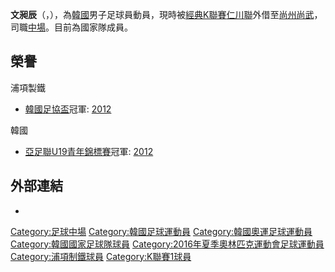 {{unreferenced|time=2016-02-01T03:47:08+00:00}}
{{Infobox football biography
| name           = 文昶辰
| fullname       = 
| image          = 
| birth_date     = {{birth date and age|1993|7|12|df=y}}
| birth_place    = [[韓國|韓國]]
| height         = {{height|m=1.70}}
| currentclub    = [[尚州尚武足球俱樂部|尚州尚武]] ([[仁川聯足球俱樂部|仁川聯]]外借)
| clubnumber     = 13
| position       = [[中場|中場]]
| youthyears1    = | youthclubs1    = [[浦項製鐵|浦項製鐵]]
| years1         = 2012–2016 |clubs1 = [[浦項製鐵|浦項製鐵]] | caps1 = 46 | goals1 = 7
| years2         = 2017      |clubs2 = [[江原足球俱乐部|FC江原]] | caps2 = 29 | goals2 = 6
| years3         = 2017–2018 | clubs3 = [[沙比阿爾阿里杜拜足球會|沙比阿爾阿里]] | caps3 = 15 | goals3 = 1
| years4         = 2018–2019 |clubs4 = [[江原足球俱乐部|FC江原]] | caps4 = 10 | goals4 = 1
| years5         = 2019– |clubs5 = [[仁川聯足球俱樂部|仁川聯]] | caps5 = 20 | goals5 = 2
| years6         = 2020– |clubs6 = → [[尚州尚武足球俱樂部|尚州尚武]] (兵役) | caps6 = 4 | goals6 = 0
| totalcaps =  | totalgoals = 
| nationalyears1 = 2011–2012 | nationalteam1 = 韓國U-20
| nationalcaps1 = 9 | nationalgoals1 = 7
| nationalyears2 = 2013–2016 | nationalteam2 = 韓國U-23
| nationalcaps2 = 8 | nationalgoals2 = 2
| pcupdate            = 2020年6月13日
| ntupdate            = 2016年6月2日
}}

'''文昶辰'''（{{lang-ko|문창진／文昶辰}}，{{Bd|1993年|7月12日||}}），為[[韓國|韓國]]男子足球員動員，現時被[[經典K聯賽|經典K聯賽]][[仁川聯足球俱樂部|仁川聯]]外借至[[尚州尚武足球俱樂部|尚州尚武]]，司職[[中場|中場]]。目前為國家隊成員。

==榮譽==
;浦項製鐵
* [[韓國足協盃|韓國足協盃]]冠軍: [[2012年韓國足協盃|2012]]

;韓國
* [[亞足聯U19青年錦標賽|亞足聯U19青年錦標賽]]冠軍: [[2012年亞足聯U19青年錦標賽|2012]]

== 外部連結 ==
* {{K League player|20120131}}

{{2016年奧運會男子足球韓國參賽名單}}
{{DEFAULTSORT:Moon, Chang-jin}}
[[Category:足球中場|Category:足球中場]]
[[Category:韓國足球運動員|Category:韓國足球運動員]]
[[Category:韓國奧運足球運動員|Category:韓國奧運足球運動員]]
[[Category:韓國國家足球隊球員|Category:韓國國家足球隊球員]]
[[Category:2016年夏季奧林匹克運動會足球運動員|Category:2016年夏季奧林匹克運動會足球運動員]]
[[Category:浦項制鐵球員|Category:浦項制鐵球員]]
[[Category:K聯賽1球員|Category:K聯賽1球員]]